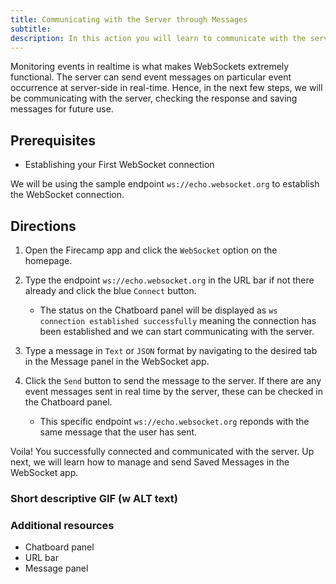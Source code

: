 ```yaml
---
title: Communicating with the Server through Messages
subtitle:
description: In this action you will learn to communicate with the server, check response and save messages for future use in the websocket app
---
```


Monitoring events in realtime is what makes WebSockets extremely functional. The server can send event messages on particular event occurrence at server-side in real-time. Hence, in the next few steps, we will be communicating with the server, checking the response and saving messages for future use.

## Prerequisites
- Establishing your First WebSocket connection

We will be using the sample endpoint `ws://echo.websocket.org` to establish the WebSocket connection.

## Directions
1. Open the Firecamp app and click the `WebSocket` option on the homepage.

2. Type the endpoint `ws://echo.websocket.org` in the URL bar if not there already and click the blue `Connect` button.

   - The status on the Chatboard panel will be displayed as `ws connection established successfully` meaning the connection has been established and we can start communicating with the server.

3. Type a message in `Text` or `JSON` format by navigating to the desired tab in the Message panel in the WebSocket app.

4. Click the `Send` button to send the message to the server. If there are any event messages sent in real time by the server, these can be checked in the Chatboard panel.

   - This specific endpoint `ws://echo.websocket.org` reponds with the same message that the user has sent.

Voila! You successfully connected and communicated with the server. Up next, we will learn how to manage and send Saved Messages in the WebSocket app.


### Short descriptive GIF (w ALT text)


### Additional resources
- Chatboard panel
- URL bar
- Message panel
